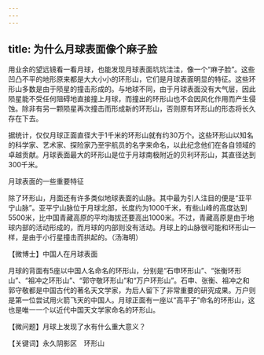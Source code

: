 ```yaml
---
---
---
```

title: 为什么月球表面像个麻子脸
---




用业余的望远镜看一看月球，也能发现月球表面坑坑洼洼，像一个“麻子脸”。这些凹凸不平的地形原来都是大大小小的环形山，它们是月球表面明显的特征。这些环形山多数是由于陨星的撞击形成的。与地球不同，由于月球表面没有大气层，因此陨星能不受任何阻碍地直接撞上月球，而撞出的环形山也不会因风化作用而产生侵蚀。除非有另一颗陨星再次撞击而形成新的环形山，否则原有环形山的形态将长久存在下去。

据统计，仅仅月球正面直径大于1千米的环形山就有约30万个。这些环形山以知名的科学家、艺术家、探险家乃至宇航员的名字来命名，以此纪念他们在各自领域的卓越贡献。月球表面最大的环形山是位于月球南极附近的贝利环形山，其直径达到300千米。



月球表面的一些重要特征



除了环形山，月面还有许多类似地球表面的山脉。其中最为引人注目的便是“亚平宁山脉”。亚平宁山脉位于月球北部，长度约为1000千米，有些山峰的高度达到5500米，比中国青藏高原的平均海拔还要高出1000米。不过，青藏高原是由于地球内部的活动形成的，而月球的内部则没有活动。月球上的山脉很可能和环形山一样，是由于小行星撞击而拱起的。（汤海明）





【微博士】中国人在月球表面

月球的背面有5座以中国人名命名的环形山，分别是“石申环形山”、“张衡环形山”、“祖冲之环形山”、“郭守敬环形山”和“万户环形山”。石申、张衡、祖冲之和郭守敬都是中国古代的著名天文学家，为后人留下了非常重要的研究成果。万户则是第一位尝试用火箭飞天的中国人。月球正面有一座以“高平子”命名的环形山，这也是唯一一个以近代中国天文学家命名的环形山。

【微问题】月球上发现了水有什么重大意义？

【关键词】永久阴影区　环形山